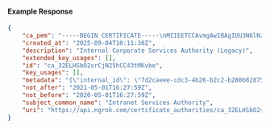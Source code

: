 #### Example Response

```json
{
	"ca_pem": "-----BEGIN CERTIFICATE-----\nMIIEETCCAvmgAwIBAgIUU3N6lNzPqar4400cLQMcVHFl+mEwDQYJKoZIhvcNAQEL\nBQAwgZcxCzAJBgNVBAYTAkFVMQwwCgYDVQQIDANOU1cxDzANBgNVBAcMBlN5ZG5l\neTEZMBcGA1UECgwQRHJvcGJlYXIgUHR5IEx0ZDEkMCIGA1UEAwwbSW50cmFuZXQg\nU2VydmljZXMgQXV0aG9yaXR5MSgwJgYJKoZIhvcNAQkBFhlzZWN1cml0eUBkcm9w\nYmVhci5leGFtcGxlMB4XDTIwMDUwMTE2Mjc1OVoXDTIxMDUwMTE2Mjc1OVowgZcx\nCzAJBgNVBAYTAkFVMQwwCgYDVQQIDANOU1cxDzANBgNVBAcMBlN5ZG5leTEZMBcG\nA1UECgwQRHJvcGJlYXIgUHR5IEx0ZDEkMCIGA1UEAwwbSW50cmFuZXQgU2Vydmlj\nZXMgQXV0aG9yaXR5MSgwJgYJKoZIhvcNAQkBFhlzZWN1cml0eUBkcm9wYmVhci5l\neGFtcGxlMIIBIjANBgkqhkiG9w0BAQEFAAOCAQ8AMIIBCgKCAQEA7y/EAN0yZkA0\nnRpMBfomnnS8KMWHb90kvGfhkCDR8WCQz5mX7eDEYDthRQrEgp63qtJ7IoCM5f0A\nUD6J2m/mZecP7SfA8OuTAZ7UyRixpZh0zJQSgj24Sh1LQuYci0DNXrei+R1qBvd+\npmpZwkKygNrbZYe3oY1PZ3jEYPSAQzIObDF7LhdhLLrcfWa9BHOGMLnALNMY558b\nvoijTCEmRrSavdvrAS9LDRipEXT8EQOWZZT9VbPtgSBalvStdoupAptmPIWjXftf\nWi1kry+P0xVFZG9iZwUeAT6fSJ+gJD8M1UXWaQbocYrctESP0sZEFM3rzdWqrZb7\n3cH3K5OCvwIDAQABo1MwUTAdBgNVHQ4EFgQUsZdchgUimRHLiPRWw51+DGBmlfMw\nHwYDVR0jBBgwFoAUsZdchgUimRHLiPRWw51+DGBmlfMwDwYDVR0TAQH/BAUwAwEB\n/zANBgkqhkiG9w0BAQsFAAOCAQEANk25tt8sSfn6Qu1bbhWRbjKgS5z+j9LqyCna\nv3fbSchMthaQR7w0vL69ayroeYdqDZkRMmHjuYKY4NyqyXkkaqVO63wEicCo55d9\npIKuPzc/7xwdRephosjGTQ4QaQ4OnrdpJZieI92m9ODexgsab84AYmwNpbGOI/tK\nnPsQr8x1RfLs2gbBwQ4MYVM3tQQbX0o+yve5nz/NCOq4vdG+eKON5u6VYMkOOg9F\nVyNY1iISQkpNk/AF6Vi9BGuDb5Hg0phEl1Q0ntCO7ZHAUHjy0ucqXZiXoXdXZcs3\n3zKKLUKva59EDBZ5TUucvXh8VemBtNc6hd1mX4Tq7lAreG9pjQ==\n-----END CERTIFICATE-----\n",
	"created_at": "2025-09-04T10:11:36Z",
	"description": "Internal Corporate Services Authority (Legacy)",
	"extended_key_usages": [],
	"id": "ca_32ELHSbO2srCjN25hCC43tMKvbe",
	"key_usages": [],
	"metadata": "{\"internal_id\": \"7d2caeee-cdc3-4b26-b2c2-b280b8287552\"}",
	"not_after": "2021-05-01T16:27:59Z",
	"not_before": "2020-05-01T16:27:59Z",
	"subject_common_name": "Intranet Services Authority",
	"uri": "https://api.ngrok.com/certificate_authorities/ca_32ELHSbO2srCjN25hCC43tMKvbe"
}
```
